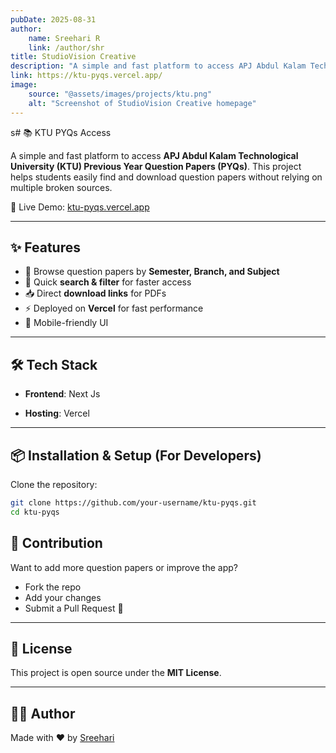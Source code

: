 ```yaml
---
pubDate: 2025-08-31
author:
    name: Sreehari R
    link: /author/shr
title: StudioVision Creative
description: "A simple and fast platform to access APJ Abdul Kalam Technological University (KTU) Previous Year Question Papers (PYQs). This project helps students easily find and download question papers without relying on multiple broken sources."
link: https://ktu-pyqs.vercel.app/
image:
    source: "@assets/images/projects/ktu.png"
    alt: "Screenshot of StudioVision Creative homepage"
---
```

s# 📚 KTU PYQs Access

A simple and fast platform to access **APJ Abdul Kalam Technological University (KTU) Previous Year Question Papers (PYQs)**.
This project helps students easily find and download question papers without relying on multiple broken sources.

🚀 Live Demo: [ktu-pyqs.vercel.app](https://ktu-pyqs.vercel.app/)

---

## ✨ Features

* 📂 Browse question papers by **Semester, Branch, and Subject**
* 🔎 Quick **search & filter** for faster access
* 📥 Direct **download links** for PDFs
* ⚡ Deployed on **Vercel** for fast performance
* 📱 Mobile-friendly UI

---

## 🛠️ Tech Stack

* **Frontend**: Next Js

* **Hosting**: Vercel

---

## 📦 Installation & Setup (For Developers)

Clone the repository:

```bash
git clone https://github.com/your-username/ktu-pyqs.git
cd ktu-pyqs
```

## 🙌 Contribution

Want to add more question papers or improve the app?

* Fork the repo
* Add your changes
* Submit a Pull Request 🚀

---

## 📄 License

This project is open source under the **MIT License**.

---

## 👨‍💻 Author

Made with ❤️ by [Sreehari](https://github.com/Sree14hari)
